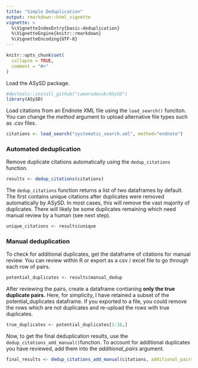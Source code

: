 ```yaml
---
title: "Simple Deduplication"
output: rmarkdown::html_vignette
vignette: >
  %\VignetteIndexEntry{basic-deduplication}
  %\VignetteEngine{knitr::rmarkdown}
  %\VignetteEncoding{UTF-8}
---
```


```r
knitr::opts_chunk$set(
  collapse = TRUE,
  comment = "#>"
)
```

Load the ASySD package.

```r
#devtools::install_github("camaradesuk/ASySD")
library(ASySD)
```

Load citations from an Endnote XML file using the `load_search()` funciton. You can change the *method* argument to upload alternative file types such as .csv files.

```r
citations <- load_search("systematic_search.xml", method="endnote")
```

### Automated deduplication

Remove duplicate citations automatically using the `dedup_citations` function.

```r
results <- dedup_citations(citations)
```

The `dedup_citations` function returns a list of two dataframes by default. The first contains unique citations after duplicates were removed automatically by ASySD. In most cases, this will remove the vast majority of duplicates. There will likely be some duplicates remaining which need manual review by a human (see next step).

```r
unique_citations <- results$unique
```

### Manual deduplication

To check for additional duplicates, get the dataframe of citations for manual review. You can review within R or export as a csv / excel file to go through each row of pairs.

```r
potential_duplicates <- results$manual_dedup
```

After reviewing the pairs, create a dataframe contianing **only the true duplicate pairs.** Here, for simplicity, I have retained a subset of the potential_duplicates dataframe. If you exported to a file, you could remove the rows which are not duplicates and re-upload the rows with true duplicates.

```r
true_duplicates <- potential_duplicates[1:16,]
```

Now, to get the final deduplication results, use the `dedup_citations_add_manual()`function. To account for additional duplicates you have reviewed, add them into the *additional_pairs* argument.

```r
final_results <- dedup_citations_add_manual(citations, additional_pairs = true_duplicates)
```
